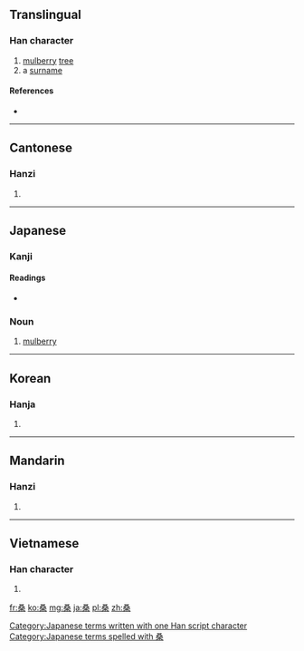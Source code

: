 {{also|桒}}
==Translingual==

===Han character===
{{Han char|rn=75|rad=木|as=06|sn=10|four=1790<sub>4</sub>|canj=水水水木 (EEED)|ids=⿱[[叒]][[木]]}}

# [[mulberry]] [[tree]]
# a [[surname]]

====References====
* {{Han ref|kx=0526.010|dkj=14772|dj=0914.140|hdz=21209.030|uh=6851|ud=26705|bh=AEE1|bd=44769}}

----

==Cantonese==

===Hanzi===
{{yue-hanzi|jyut=|y=song1}}

# {{defn|lang=yue|sort=木06}}

----

==Japanese==

===Kanji===
{{ja-kanji|grade=c|rs=木06}}

====Readings====
* {{ja-readings|on=[[そう]] (sō)|kun=[[くわ]] (kuwa)}}

===Noun===
{{ja-noun|k|hira=くわ|rom=kuwa}} 

# [[mulberry]] 

[[Category:Japanese terms written with one Han script character]]
[[Category:Japanese terms spelled with 桑]]
----

==Korean==

===Hanja===
{{ko-hanja|hangeul=상|eumhun=|rv=sang|mr=sang|y=sang}}

# {{defn|lang=ko|sort=木06}}

----

==Mandarin==

===Hanzi===
{{cmn-hanzi|pin=[[sāng]] ([[sang1]])|wg=sang<sup>1</sup>}}

# {{defn|lang=cmn|sort=木06}}

----

==Vietnamese==

===Han character===
{{vi-hantu|[[tang]], [[dâu]]|rs=木06}}

# {{defn|lang=vi|sort=木06}}

[[fr:桑]]
[[ko:桑]]
[[mg:桑]]
[[ja:桑]]
[[pl:桑]]
[[zh:桑]]